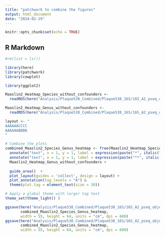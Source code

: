 ```yaml
---
title: "patchwork to combine the figures"
output: html_document
date: "2024-02-29"
---
```


```r
knitr::opts_chunk$set(echo = TRUE)
```

## R Markdown
```r
#rm(list = ls())
```

```r
library(here)
library(patchwork)
library(cowplot)

library(ggplot2)
```

```r
Maaslin2_Heatmap_Species_without_confounders <-
  readRDS(here("Analysis/Plaque538_Combined/Plaque538_16S/16S_A2_pseq_objects/Maaslin2_Heatmap_Species_without_confounders.rds"))

Maaslin2_Heatmap_Genus_without_confounders <-
  readRDS(here("Analysis/Plaque538_Combined/Plaque538_16S/16S_A2_pseq_objects/Maaslin2_Heatmap_Genus_without_confounders.rds"))

```

```r

layout <- "
AAAAAACCCC
AAAAAABBBB
"

# Combine the plots
combined_Maaslin2_Species_Genus_heatmap <- free(Maaslin2_Heatmap_Species_without_confounders) + 
  annotate("text", x = 1, y = 1, label = expression(paste("*", italic("q"), "-value < 0.01")), hjust = 1.2, vjust = 16, size = 6, colour = "black") +
  annotate("text", x = 1, y = 1, label = expression(paste("**", italic("q"), "-value < 0.001")), hjust = 1.1, vjust = 18, size = 6, colour = "black") +
  Maaslin2_Heatmap_Genus_without_confounders +
  
  guide_area()  +
  plot_layout(guides = 'collect', design = layout) +
  plot_annotation(tag_levels = "A") & 
  theme(plot.tag = element_text(size = 30)) 

# Apply a global theme with larger tag text
theme_set(theme_light() )

ggsave(here("Analysis/Plaque538_Combined/Plaque538_16S/16S_A2_pseq_objects/combined_Maaslin2_Species_Genus_heatmap.png"), 
       combined_Maaslin2_Species_Genus_heatmap,
       width = 55, height = 64, units = "cm", dpi = 600)
ggsave(here("Analysis/Plaque538_Combined/Plaque538_16S/16S_A2_pseq_objects/combined_Maaslin2_Species_Genus_heatmap.tiff"), 
       combined_Maaslin2_Species_Genus_heatmap,
       width = 55, height = 64, units = "cm", dpi = 600)
```

```r



```

```r

```

